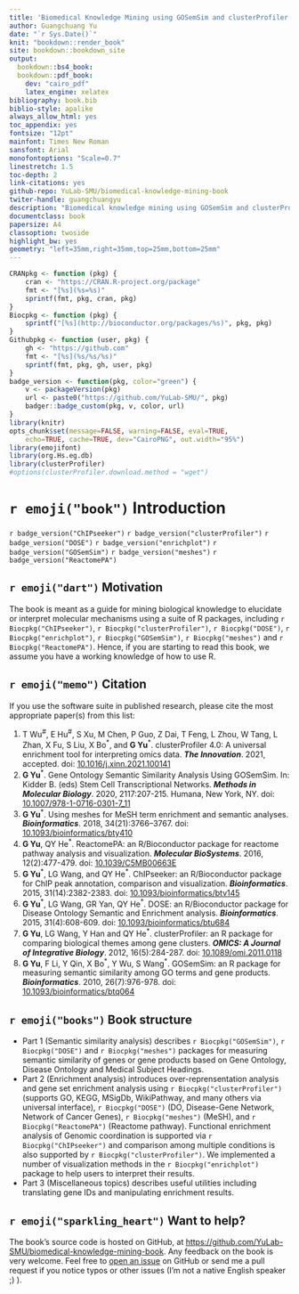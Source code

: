 ```yaml
---
title: 'Biomedical Knowledge Mining using GOSemSim and clusterProfiler'
author: Guangchuang Yu
date: "`r Sys.Date()`"
knit: "bookdown::render_book"
site: bookdown::bookdown_site
output:
  bookdown::bs4_book:
  bookdown::pdf_book:
    dev: "cairo_pdf"
    latex_engine: xelatex
bibliography: book.bib
biblio-style: apalike
always_allow_html: yes
toc_appendix: yes
fontsize: "12pt"
mainfont: Times New Roman
sansfont: Arial
monofontoptions: "Scale=0.7"
linestretch: 1.5
toc-depth: 2
link-citations: yes
github-repo: YuLab-SMU/biomedical-knowledge-mining-book
twiter-handle: guangchuangyu
description: "Biomedical knowledge mining using GOSemSim and clusterProfiler."
documentclass: book
papersize: A4
classoption: twoside
highlight_bw: yes
geometry: "left=35mm,right=35mm,top=25mm,bottom=25mm"
---
```



```r
CRANpkg <- function (pkg) {
    cran <- "https://CRAN.R-project.org/package"
    fmt <- "[%s](%s=%s)"
    sprintf(fmt, pkg, cran, pkg)
}
Biocpkg <- function (pkg) {
    sprintf("[%s](http://bioconductor.org/packages/%s)", pkg, pkg)
}
Githubpkg <- function (user, pkg) {
    gh <- "https://github.com"
    fmt <- "[%s](%s/%s/%s)"
    sprintf(fmt, pkg, gh, user, pkg)
}
badge_version <- function(pkg, color="green") {
    v <- packageVersion(pkg)
    url <- paste0("https://github.com/YuLab-SMU/", pkg)
    badger::badge_custom(pkg, v, color, url)
}
library(knitr)
opts_chunk$set(message=FALSE, warning=FALSE, eval=TRUE, 
    echo=TRUE, cache=TRUE, dev="CairoPNG", out.width="95%")
library(emojifont)
library(org.Hs.eg.db)
library(clusterProfiler)
#options(clusterProfiler.download.method = "wget")
```


# `r emoji("book")` Introduction {-}

`r badge_version("ChIPseeker")`
`r badge_version("clusterProfiler")`
`r badge_version("DOSE")`
`r badge_version("enrichplot")`
`r badge_version("GOSemSim")`
`r badge_version("meshes")`
`r badge_version("ReactomePA")`




<!--
In recently years, high-throughput experimental techniques such as
microarray, RNA-Seq and mass spectrometry can detect cellular
molecules at systems-level. These kinds of analyses generate huge
quantitaties of data, which need to be given a biological
interpretation. A commonly used approach is via clustering in the gene
dimension for grouping different genes based on their similarities[@yu2010].
To search for shared functions among genes, a common way is to
incorporate the biological knowledge, such as Gene Ontology (GO) and
Kyoto Encyclopedia of Genes and Genomes (KEGG), for identifying
predominant biological themes of a collection of genes.
After clustering analysis, researchers not only want to determine
whether there is a common theme of a particular gene cluster, but also
to compare the biological themes among gene clusters. The manual step
to choose interesting clusters followed by enrichment analysis on each
selected cluster is slow and tedious. To bridge this gap, we designed
[clusterProfiler](https://www.bioconductor.org/packages/clusterProfiler)[@yu2012], for comparing and visualizing functional
profiles among gene clusters.
-->

## `r emoji("dart")` Motivation {-}

The book is meant as a guide for mining biological knowledge to elucidate or interpret molecular mechanisms using a suite of R packages, including `r Biocpkg("ChIPseeker")`, `r Biocpkg("clusterProfiler")`, `r Biocpkg("DOSE")`, `r Biocpkg("enrichplot")`, `r Biocpkg("GOSemSim")`, `r Biocpkg("meshes")` and `r Biocpkg("ReactomePA")`. Hence, if you are starting to read this book, we assume you have a working knowledge of how to use R.

## `r emoji("memo")` Citation {-}

If you use the software suite in published research, please cite the most appropriate paper(s) from this list:

1. T Wu<sup>#</sup>, E Hu<sup>#</sup>, S Xu, M Chen, P Guo, Z Dai, T Feng, L Zhou, W Tang, L Zhan, X Fu, S Liu, X Bo<sup>\*</sup>, and **G Yu**<sup>\*</sup>. clusterProfiler 4.0: A universal enrichment tool for interpreting omics data. **_The Innovation_**. 2021, accepted.
doi: [10.1016/j.xinn.2021.100141](https://doi.org/10.1016/j.xinn.2021.100141)
2. __G Yu__^\*^. Gene Ontology Semantic Similarity Analysis Using GOSemSim. In: Kidder B. (eds) Stem Cell Transcriptional Networks. __*Methods in Molecular Biology*__. 2020, 2117:207-215. Humana, New York, NY.
doi: [10.1007/978-1-0716-0301-7_11](https://doi.org/10.1007/978-1-0716-0301-7_11)
3. __G Yu__^\*^. Using meshes for MeSH term enrichment and semantic analyses. __*Bioinformatics*__. 2018, 34(21):3766–3767.
doi: [10.1093/bioinformatics/bty410](https://doi.org/10.1093/bioinformatics/bty410)
4. __G Yu__, QY He^\*^. ReactomePA: an R/Bioconductor package for reactome pathway analysis and visualization. __*Molecular BioSystems*__. 2016, 12(2):477-479.
doi: [10.1039/C5MB00663E](https://doi.org/10.1039/C5MB00663E)
5. __G Yu__^\*^, LG Wang, and QY He^\*^. ChIPseeker: an R/Bioconductor package for ChIP peak annotation, comparison and visualization. __*Bioinformatics*__. 2015, 31(14):2382-2383.
doi: [10.1093/bioinformatics/btv145](https://doi.org/10.1093/bioinformatics/btv145)
6. __G Yu__^\*^, LG Wang, GR Yan, QY He^\*^. DOSE: an R/Bioconductor package for Disease Ontology Semantic and Enrichment analysis. __*Bioinformatics*__. 2015, 31(4):608-609.
doi: [10.1093/bioinformatics/btu684](https://doi.org/10.1093/bioinformatics/btu684)
7. __G Yu__, LG Wang, Y Han and QY He^\*^. clusterProfiler: an R package for comparing biological themes among gene clusters. __*OMICS: A Journal of Integrative Biology*__. 2012, 16(5):284-287.
doi: [10.1089/omi.2011.0118](https://doi.org/10.1089/omi.2011.0118)
8. __G Yu__, F Li, Y Qin, X Bo^\*^, Y Wu, S Wang^\*^. GOSemSim: an R package for measuring semantic similarity among GO terms and gene products. __*Bioinformatics*__. 2010, 26(7):976-978.
doi: [10.1093/bioinformatics/btq064](https://doi.org/10.1093/bioinformatics/btq064)



## `r emoji("books")` Book structure {-}

+ Part 1 (Semantic similarity analysis) describes `r Biocpkg("GOSemSim")`, `r Biocpkg("DOSE")` and `r Biocpkg("meshes")` packages for measuring semantic similarity of genes or gene products based on Gene Ontology, Disease Ontology and Medical Subject Headings.
+ Part 2 (Enrichment analysis) introduces over-reprensentation analysis and gene set enrichment analysis using `r Biocpkg("clusterProfiler")` (supports GO, KEGG, MSigDb, WikiPathway, and many others via universal interface), `r Biocpkg("DOSE")` (DO, Disease-Gene Network, Network of Cancer Genes), `r Biocpkg("meshes")` (MeSH), and `r Biocpkg("ReactomePA")` (Reactome pathway). Functional enrichment analysis of Genomic coordination is supported via `r Biocpkg("ChIPseeker")` and comparison among multiple conditions is also supported by `r Biocpkg("clusterProfiler")`. We implemented a number of visualization methods in the `r Biocpkg("enrichplot")` package to help users to interpret their results. 
+ Part 3 (Miscellaneous topics) describes useful utilities including translating gene IDs and manipulating enrichment results.

## `r emoji("sparkling_heart")` Want to help? {-}


The book’s source code is hosted on GitHub, at <https://github.com/YuLab-SMU/biomedical-knowledge-mining-book>. Any feedback on the book is very welcome. Feel free to [open an issue](https://github.com/YuLab-SMU/biomedical-knowledge-mining-book/issues/new) on GitHub or send me a pull request if you notice typos or other issues (I'm not a native English speaker ;) ).
